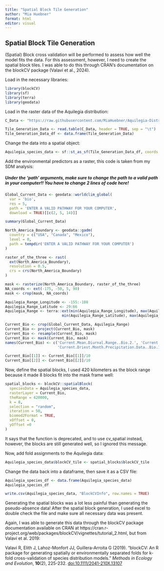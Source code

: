 ---
title: "Spatial Block Tile Generation"
author: "Mia Huebner"
format: html
editor: visual
---

## Spatial Block Tile Generation

(Spatial) Block cross validation will be performed to assess how well the model fits the data. For this assessment, however, I need to create the spatial block tiles. I was able to do this through CRAN's documentation on the blockCV package (Valavi et al., 2024).

Load in the necessary libraries:

```{r}
library(blockCV)
library(sf)
library(terra)
library(geodata)
```

Load in the raster data of the Aquilegia distribution:

```{r}
C_Data <- "https://raw.githubusercontent.com/MiaHuebner/Aquilegia-Distribution-Final-Project/refs/heads/main/Use_This_Data_For_Block_Generation.txt"

Tile_Generation_Data <- read.table(C_Data, header = TRUE, sep = "\t")
Tile_Generation_Data_df <- data.frame(Tile_Generation_Data)
```

Change the data into a spatial object:

```{r}
Aquilegia_species_data <- sf::st_as_sf(Tile_Generation_Data_df, coords = c("decimalLongitude", "decimalLatitude"), crs = 4326)
```

Add the environmental predictors as a raster, this code is taken from my SDM analysis:

##### Under the 'path' arguments, make sure to change the path to a valid path in your computer!! You have to change 2 lines of code here! 

```{r}
Global_Current_Data <- geodata::worldclim_global(
  var = 'bio', 
  res = 5, 
  path = 'ENTER A VALID PATHWAY FOR YOUR COMPUTER', 
  download = TRUE)[[c(2, 5, 14)]]

summary(Global_Current_Data)

North_America_Boundary <- geodata::gadm(
  country = c("USA", "Canada", "Mexico"), 
  level = 0, 
  path = tempdir('ENTER A VALID PATHWAY FOR YOUR COMPUTER')
)

raster_of_the_three <- rast(
  ext(North_America_Boundary), 
  resolution = 0.5, 
  crs = crs(North_America_Boundary)
)

mask <- rasterize(North_America_Boundary, raster_of_the_three)
NA_coords <- ext(-175, -50, 5, 90)
mask <- crop(mask, NA_coords)

Aquilegia_Range_Longitude <- -155:-108
Aquilegia_Range_Latitude <- 29:66
Aquilegia_Range <- terra::ext(min(Aquilegia_Range_Longitude), max(Aquilegia_Range_Longitude),
                          min(Aquilegia_Range_Latitude), max(Aquilegia_Range_Latitude))

Current_Bio <- crop(Global_Current_Data, Aquilegia_Range)
Current_Bio <- project(Current_Bio, mask)
Current_Bio <- resample(Current_Bio, mask)
Current_Bio <- mask(Current_Bio, mask)
names(Current_Bio) <- c('Current.Mean.Diurnal.Range..Bio.2.', 'Current.Max..Temp..of.Warmest.Month..Bio.5.', 
                        'Current.Driest.Month.Precipitation.Data..Bio.14.')

Current_Bio[[1]] <- Current_Bio[[1]]/10
Current_Bio[[2]] <- Current_Bio[[2]]/10


```

Now, define the spatial blocks, I used 420 kilometers as the block range because it made 8 blocks fit into the mask frame well:

```{r}
spatial_blocks <- blockCV::spatialBlock(
  speciesData = Aquilegia_species_data, 
  rasterLayer = Current_Bio, 
  theRange = 420000,
  k = 8,
  selection = "random", 
  iteration = 50, 
  biomod2Format = TRUE, 
  xOffset = 0, 
  yOffset =0
)
```

It says that the function is deprecated, and to use cv_spatial instead, however, the blocks are still generated well, so I ignored this message.

Now, add fold assignments to the Aquilegia data:

```{r}
Aquilegia_species_data$blockCV_tile <- spatial_blocks$blockCV_tile
```

Change the data back into a dataframe, then save it as a CSV file:

```{r}
Aquilegia_species_df <- data.frame(Aquilegia_species_data)
Aquilegia_species_df

write.csv(Aquilegia_species_data, "BlockCVInfo", row.names = TRUE)
```

Generating the spatial blocks was a lot less painful than generating the pseudo-absence data! After the spatial block generation, I used excel to double check the file and make sure all necessary data was present.

Again, I was able to generate this data through the blockCV package documentation available on CRAN at https://cran.r-project.org/web/packages/blockCV/vignettes/tutorial_2.html, but from Valavi et al. 2019:

Valavi R, Elith J, Lahoz-Monfort JJ, Guillera-Arroita G (2019). "blockCV: An R package for generating spatially or environmentally separated folds for k-fold cross-validation of species distribution models." *Methods in Ecology and Evolution*, **10**(2), 225-232. [doi:10.1111/2041-210X.13107](https://doi.org/10.1111/2041-210X.13107)

